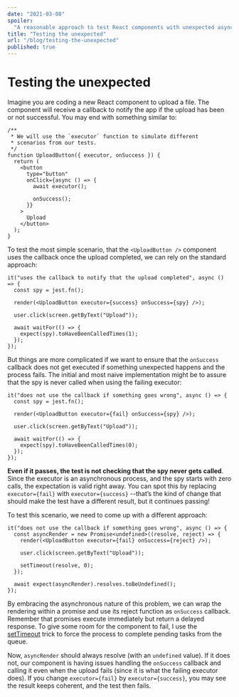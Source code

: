 ```yaml
---
date: "2021-03-08"
spoiler:
  "A reasonable approach to test React components with unexpected async effects."
title: "Testing the unexpected"
url: "/blog/testing-the-unexpected"
published: true
---
```


# Testing the unexpected

Imagine you are coding a new React component to upload a file. The component
will receive a callback to notify the app if the upload has been or not
successful. You may end with something similar to:

```tsx
/**
 * We will use the `executor` function to simulate different
 * scenarios from our tests.
 */
function UploadButton({ executor, onSuccess }) {
  return (
    <button
      type="button"
      onClick={async () => {
        await executor();

        onSuccess();
      }}
    >
      Upload
    </button>
  );
}
```

To test the most simple scenario, that the `<UploadButton />` component uses the
callback once the upload completed, we can rely on the standard approach:

```tsx
it("uses the callback to notify that the upload completed", async () => {
  const spy = jest.fn();

  render(<UploadButton executor={success} onSuccess={spy} />);

  user.click(screen.getByText("Upload"));

  await waitFor(() => {
    expect(spy).toHaveBeenCalledTimes(1);
  });
});
```

But things are more complicated if we want to ensure that the `onSuccess`
callback does not get executed if something unexpected happens and the process
fails. The initial and most naive implementation might be to assure that the spy
is never called when using the failing executor:

```tsx
it("does not use the callback if something goes wrong", async () => {
  const spy = jest.fn();

  render(<UploadButton executor={fail} onSuccess={spy} />);

  user.click(screen.getByText("Upload"));

  await waitFor(() => {
    expect(spy).toHaveBeenCalledTimes(0);
  });
});
```

**Even if it passes, the test is not checking that the spy never gets called**.
Since the executor is an asynchronous process, and the spy starts with zero
calls, the expectation is valid right away. You can spot this by replacing
`executor={fail}` with `executor={success}` --that’s the kind of change that
should make the test have a different result, but it continues passing!

To test this scenario, we need to come up with a different approach:

```tsx
it("does not use the callback if something goes wrong", async () => {
  const asyncRender = new Promise<undefined>((resolve, reject) => {
    render(<UploadButton executor={fail} onSuccess={reject} />);

    user.click(screen.getByText("Upload"));

    setTimeout(resolve, 0);
  });

  await expect(asyncRender).resolves.toBeUndefined();
});
```

By embracing the asynchronous nature of this problem, we can wrap the rendering
within a promise and use its reject function as `onSuccess` callback. Remember
that promises execute immediately but return a delayed response. To give some
room for the component to fail, I use the [setTimeout][settimeout] trick to
force the process to complete pending tasks from the queue.

Now, `asyncRender` should always resolve (with an `undefined` value). If it does
not, our component is having issues handling the `onSuccess` callback and
calling it even when the upload fails (since it is what the failing executor
does). If you change `executor={fail}` by `executor={success}`, you may see the
result keeps coherent, and the test then fails.

[settimeout]:
  https://developer.mozilla.org/en-US/docs/Web/JavaScript/EventLoop#zero_delays
